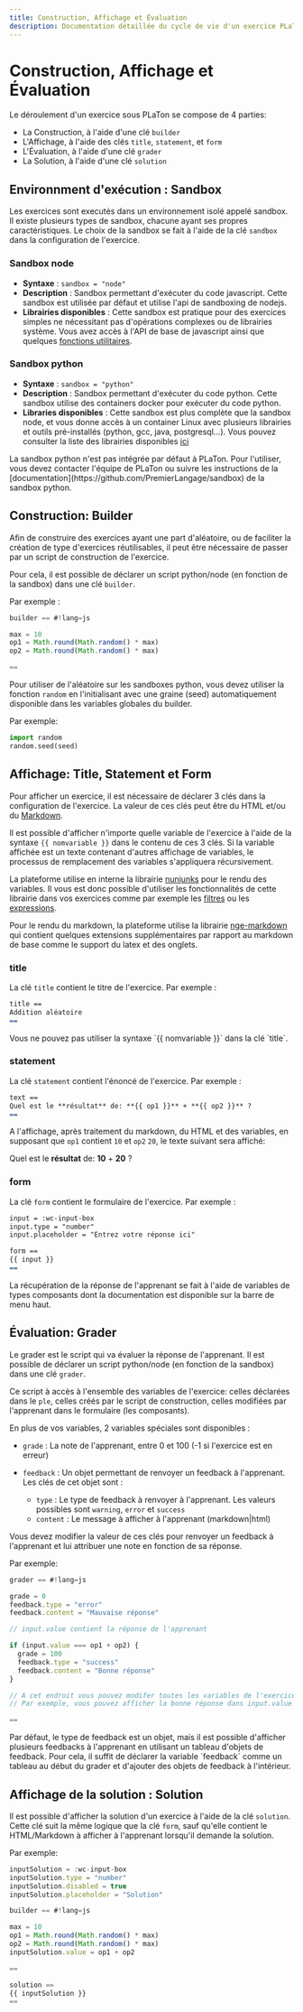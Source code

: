 ```yaml
---
title: Construction, Affichage et Évaluation
description: Documentation détaillée du cycle de vie d'un exercice PLaTon, couvrant les phases de construction, affichage, évaluation et solution, ainsi que les différentes sandboxes d'exécution disponibles.
---
```



# Construction, Affichage et Évaluation

Le déroulement d'un exercice sous PLaTon se compose de 4 parties:

- La Construction, à l'aide d'une clé `builder`
- L'Affichage, à l'aide des clés `title`, `statement`, et `form`
- L'Évaluation, à l'aide d'une clé `grader`
- La Solution, à l'aide d'une clé `solution`

## Environnment d'exécution : Sandbox

Les exercices sont executés dans un environnement isolé appelé sandbox. Il existe plusieurs types de sandbox, chacune ayant ses propres caractéristiques.
Le choix de la sandbox se fait à l'aide de la clé `sandbox` dans la configuration de l'exercice.

### Sandbox node

- **Syntaxe** : `sandbox = "node"`
- **Description** : Sandbox permettant d'exécuter du code javascript. Cette sandbox est utilisée par défaut et utilise l'api de sandboxing de nodejs.
- **Librairies disponibles** : Cette sandbox est pratique pour des exercices simples ne nécessitant pas d'opérations complexes ou de librairies système.
  Vous avez accès à l'API de base de javascript ainsi que quelques [fonctions utilitaires](https://github.com/cisstech/platon/blob/main/libs/feature/player/server/src/lib/sandboxes/node/node-sandbox-api.ts#L22).

### Sandbox python

- **Syntaxe** : `sandbox = "python"`
- **Description** : Sandbox permettant d'exécuter du code python. Cette sandbox utilise des containers docker pour exécuter du code python.
- **Libraries disponibles** : Cette sandbox est plus complète que la sandbox node, et vous donne accès à un container Linux avec plusieurs librairies et outils pré-installés (python, gcc, java, postgresql...).
  Vous pouvez consulter la liste des librairies disponibles [ici](https://github.com/PremierLangage/sandbox/blob/master/docker/Dockerfile)

<Callout type="warning">
  La sandbox python n'est pas intégrée par défaut à PLaTon. Pour l'utiliser, vous devez contacter l'équipe de PLaTon ou
  suivre les instructions de la [documentation](https://github.com/PremierLangage/sandbox) de la sandbox python.
</Callout>

## Construction: Builder

Afin de construire des exercices ayant une part d'aléatoire, ou de faciliter la création de type d'exercices réutilisables, il peut être nécessaire de passer par un script de construction de l'exercice.

Pour cela, il est possible de déclarer un script python/node (en fonction de la sandbox) dans une clé `builder`.

Par exemple :

```js
builder == #!lang=js

max = 10
op1 = Math.round(Math.random() * max)
op2 = Math.round(Math.random() * max)

==
```

Pour utiliser de l'aléatoire sur les sandboxes python, vous devez utiliser la fonction `random` en l'initialisant avec une graine (seed) automatiquement disponible dans les variables globales du builder.

Par exemple:

```python
import random
random.seed(seed)
```

## Affichage: Title, Statement et Form

Pour afficher un exercice, il est nécessaire de déclarer 3 clés dans la configuration de l'exercice. La valeur de ces clés peut être du HTML et/ou du [Markdown](https://fr.wikipedia.org/wiki/Markdown).

Il est possible d'afficher n'importe quelle variable de l'exercice à l'aide de la syntaxe `{{ nomvariable }}` dans le contenu de ces 3 clés.
Si la variable affichée est un texte contenant d'autres affichage de variables, le processus de remplacement des variables s'appliquera récursivement.

La plateforme utilise en interne la librairie [nunjunks](https://mozilla.github.io/nunjucks/) pour le rendu des variables. Il vous est donc possible d'utiliser les fonctionnalités de cette librairie dans vos exercices
comme par exemple les [filtres](https://mozilla.github.io/nunjucks/templating.html#filters) ou les [expressions](https://mozilla.github.io/nunjucks/templating.html#if-expression).

Pour le rendu du markdown, la plateforme utilise la librairie [nge-markdown](https://cisstech.github.io/nge/docs/nge-markdown/cheatsheet) qui contient quelques extensions supplémentaires par rapport au markdown de base comme le support du latex et des onglets.

### title

La clé `title` contient le titre de l'exercice. Par exemple :

```markdown
title ==
Addition aléatoire
==
```

<Callout type="warning">
  Vous ne pouvez pas utiliser la syntaxe `{{ nomvariable }}` dans la clé `title`.
</Callout>

### statement

La clé `statement` contient l'énoncé de l'exercice. Par exemple :

```markdown
text ==
Quel est le **résultat** de: **{{ op1 }}** + **{{ op2 }}** ?
==
```

A l'affichage, après traitement du markdown, du HTML et des variables, en supposant que `op1` contient `10` et `op2` `20`, le texte suivant sera affiché:

Quel est le **résultat** de: **10** + **20** ?

### form

La clé `form` contient le formulaire de l'exercice. Par exemple :

```markdown
input = :wc-input-box
input.type = "number"
input.placeholder = "Entrez votre réponse ici"

form ==
{{ input }}
==
```

<Callout type="info">
  La récupération de la réponse de l'apprenant se fait à l'aide de variables de types composants dont la documentation
  est disponible sur la barre de menu haut.
</Callout>

## Évaluation: Grader

Le grader est le script qui va évaluer la réponse de l'apprenant. Il est possible de déclarer un script python/node (en fonction de la sandbox) dans une clé `grader`.

Ce script à accès à l'ensemble des variables de l'exercice: celles déclarées dans le `ple`, celles créés par le script de construction, celles modifiées par l'apprenant dans le formulaire (les composants).

En plus de vos variables, 2 variables spéciales sont disponibles :

- `grade` : La note de l'apprenant, entre 0 et 100 (-1 si l'exercice est en erreur)

- `feedback` : Un objet permettant de renvoyer un feedback à l'apprenant. Les clés de cet objet sont :
  - `type` : Le type de feedback à renvoyer à l'apprenant. Les valeurs possibles sont `warning`, `error` et `success`
  - `content` : Le message à afficher à l'apprenant (markdown|html)

Vous devez modifier la valeur de ces clés pour renvoyer un feedback à l'apprenant et lui attribuer une note en fonction de sa réponse.

Par exemple:

```js
grader == #!lang=js

grade = 0
feedback.type = "error"
feedback.content = "Mauvaise réponse"

// input.value contient la réponse de l'apprenant

if (input.value === op1 + op2) {
  grade = 100
  feedback.type = "success"
  feedback.content = "Bonne réponse"
}

// A cet endroit vous pouvez modifer toutes les variables de l'exercice avant de les renvoyer à l'apprenant.
// Par exemple, vous pouvez afficher la bonne réponse dans input.value

==

```

<Callout type="info">
  Par défaut, le type de feedback est un objet, mais il est possible d'afficher plusieurs feedbacks à l'apprenant en
  utilisant un tableau d'objets de feedback. Pour cela, il suffit de déclarer la variable `feedback` comme un tableau au
  début du grader et d'ajouter des objets de feedback à l'intérieur.
</Callout>

## Affichage de la solution : Solution

Il est possible d'afficher la solution d'un exercice à l'aide de la clé `solution`. Cette clé suit la même logique que la clé `form`, sauf qu'elle contient le HTML/Markdown à afficher à l'apprenant lorsqu'il demande la solution.

Par exemple:

```js
inputSolution = :wc-input-box
inputSolution.type = "number"
inputSolution.disabled = true
inputSolution.placeholder = "Solution"

builder == #!lang=js

max = 10
op1 = Math.round(Math.random() * max)
op2 = Math.round(Math.random() * max)
inputSolution.value = op1 + op2

==

solution ==
{{ inputSolution }}
==
```
